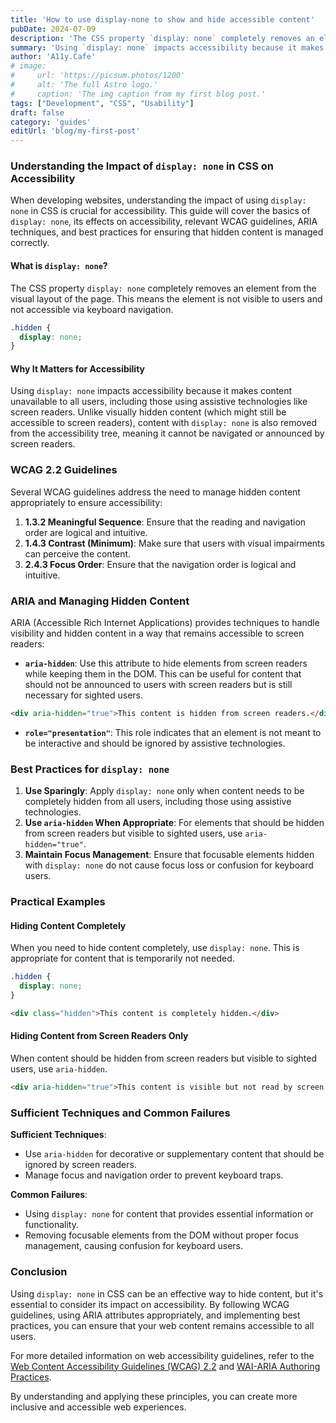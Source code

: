 ```yaml
---
title: 'How to use display-none to show and hide accessible content'
pubDate: 2024-07-09
description: 'The CSS property `display: none` completely removes an element from the visual layout of the page.'
summary: 'Using `display: none` impacts accessibility because it makes content unavailable to all users, including those using assistive technologies like screen readers. Unlike visually hidden content (which might still be accessible to screen readers), content with `display: none` is also removed from the accessibility tree, meaning it cannot be navigated or announced by screen readers.'
author: 'A11y.Cafe'
# image:
#     url: 'https://picsum.photos/1200'
#     alt: 'The full Astro logo.'
#     caption: 'The img caption from my first blog post.'
tags: ["Development", "CSS", "Usability"]
draft: false
category: 'guides'
editUrl: 'blog/my-first-post'
---
```


### Understanding the Impact of `display: none` in CSS on Accessibility

When developing websites, understanding the impact of using `display: none` in CSS is crucial for accessibility. This guide will cover the basics of `display: none`, its effects on accessibility, relevant WCAG guidelines, ARIA techniques, and best practices for ensuring that hidden content is managed correctly.

#### What is `display: none`?

The CSS property `display: none` completely removes an element from the visual layout of the page. This means the element is not visible to users and not accessible via keyboard navigation.

```css
.hidden {
  display: none;
}
```

#### Why It Matters for Accessibility

Using `display: none` impacts accessibility because it makes content unavailable to all users, including those using assistive technologies like screen readers. Unlike visually hidden content (which might still be accessible to screen readers), content with `display: none` is also removed from the accessibility tree, meaning it cannot be navigated or announced by screen readers.

### WCAG 2.2 Guidelines

Several WCAG guidelines address the need to manage hidden content appropriately to ensure accessibility:

1. **1.3.2 Meaningful Sequence**: Ensure that the reading and navigation order are logical and intuitive.
2. **1.4.3 Contrast (Minimum)**: Make sure that users with visual impairments can perceive the content.
3. **2.4.3 Focus Order**: Ensure that the navigation order is logical and intuitive.

### ARIA and Managing Hidden Content

ARIA (Accessible Rich Internet Applications) provides techniques to handle visibility and hidden content in a way that remains accessible to screen readers:

- **`aria-hidden`**: Use this attribute to hide elements from screen readers while keeping them in the DOM. This can be useful for content that should not be announced to users with screen readers but is still necessary for sighted users.

```html
<div aria-hidden="true">This content is hidden from screen readers.</div>
```

- **`role="presentation"`**: This role indicates that an element is not meant to be interactive and should be ignored by assistive technologies.

### Best Practices for `display: none`

1. **Use Sparingly**: Apply `display: none` only when content needs to be completely hidden from all users, including those using assistive technologies.
2. **Use `aria-hidden` When Appropriate**: For elements that should be hidden from screen readers but visible to sighted users, use `aria-hidden="true"`.
3. **Maintain Focus Management**: Ensure that focusable elements hidden with `display: none` do not cause focus loss or confusion for keyboard users.

### Practical Examples

#### Hiding Content Completely

When you need to hide content completely, use `display: none`. This is appropriate for content that is temporarily not needed.

```css
.hidden {
  display: none;
}
```

```html
<div class="hidden">This content is completely hidden.</div>
```

#### Hiding Content from Screen Readers Only

When content should be hidden from screen readers but visible to sighted users, use `aria-hidden`.

```html
<div aria-hidden="true">This content is visible but not read by screen readers.</div>
```

### Sufficient Techniques and Common Failures

**Sufficient Techniques**:
- Use `aria-hidden` for decorative or supplementary content that should be ignored by screen readers.
- Manage focus and navigation order to prevent keyboard traps.

**Common Failures**:
- Using `display: none` for content that provides essential information or functionality.
- Removing focusable elements from the DOM without proper focus management, causing confusion for keyboard users.

### Conclusion

Using `display: none` in CSS can be an effective way to hide content, but it's essential to consider its impact on accessibility. By following WCAG guidelines, using ARIA attributes appropriately, and implementing best practices, you can ensure that your web content remains accessible to all users.

For more detailed information on web accessibility guidelines, refer to the [Web Content Accessibility Guidelines (WCAG) 2.2](https://www.w3.org/TR/WCAG22/) and [WAI-ARIA Authoring Practices](https://www.w3.org/TR/wai-aria-practices-1.1/).

By understanding and applying these principles, you can create more inclusive and accessible web experiences.
